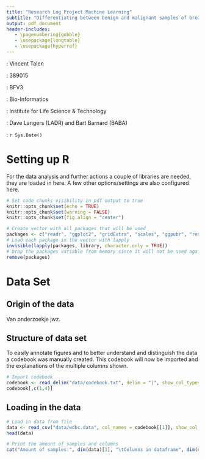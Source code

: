 ```yaml
---
title: "Research Log Project Machine Learning"
subtitle: "Differentiating between benign and malignant samples of breast masses"
output: pdf_document
header-includes:
   - \pagenumbering{gobble}
   - \usepackage{longtable}
   - \usepackage{hyperref}
---
```



<!-- (Front page) -->
\vspace{350pt}

\hfill \textbf{Student}: Vincent Talen  

\hfill \textbf{Student number}: 389015  

\hfill \textbf{Class}: BFV3

\hfill \textbf{Study}: Bio-Informatics

\hfill \textbf{Institute}: Institute for Life Science & Technology

\hfill \textbf{Teachers}: Dave Langers (LADR) and Bart Barnard (BABA)

\hfill \textbf{Date}: `r Sys.Date()`

\newpage
<!-- (Table of contents) -->
\setcounter{secnumdepth}{2}
\tableofcontents
\pagenumbering{arabic}


\newpage
<!-- (Setting up R) -->
# Setting up R
For the data analysis and further actions a couple of libraries are needed, they are loaded in here.
A few other options/settings are also configured here.
```r
# Set code chunks visibility in pdf output to true
knitr::opts_chunk$set(echo = TRUE)
knitr::opts_chunk$set(warning = FALSE)
knitr::opts_chunk$set(fig.align = "center")

# Create vector with all packages that will be used
packages <- c("readr", "ggplot2", "gridExtra", "scales", "ggpubr", "reshape2")
# Load each package in the vector with lapply
invisible(lapply(packages, library, character.only = TRUE))
# Drop the packages variable from memory since it will not be used again
remove(packages)
```

\newpage
<!-- (Data Set) -->
# Data Set
## Origin of the data
Van onderzoekje jwz.

## Structure of data set
To easily annotate figures and to better understand and distinguish the data a codebook was manually created. This codebook will now be imported and the explanations of the multiple columns shown.
```r
# Import codebook
codebook <- read_delim("data/codebook.txt", delim = "|", show_col_types = FALSE)
codebook[,c(1,4)]
```

## Loading in the data
```r
# Load in data from file
data <- read_csv("data/wdbc.data", col_names = codebook[[1]], show_col_types = FALSE)
head(data)
```

```r
# Print the amount of samples and columns
cat("Amount of samples:", dim(data)[1], "\tColumns in dataframe", dim(data)[2])
```

<!-- (References) -->
\newpage
\begin{thebibliography}{9}

\bibitem{street93}
W.N. Street, W.H. Wolberg and O.L. Mangasarian. (1993), \textit{Nuclear feature extraction for breast tumor diagnosis.}, 1993 International Symposium on Electronic Imaging: Science and Technology, volume 1905, pages 861-870, \url{https://minds.wisconsin.edu/bitstream/handle/1793/59692/TR1131.pdf} (accessed Sep 16, 2022).

\end{thebibliography}